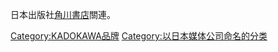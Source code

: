 日本出版社[[角川書店|角川書店]]關連。

[[Category:KADOKAWA品牌|Category:KADOKAWA品牌]]
[[Category:以日本媒体公司命名的分类|Category:以日本媒体公司命名的分类]]